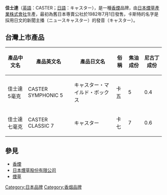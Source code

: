 '''佳士達'''（[[英語|英語]]：CASTER；[[日語|日語]]：キャスター），是一種[[香煙|香煙]]品牌，由[[日本煙草產業株式會社|日本煙草產業株式會社]]生產，最初為舊日本専賣公社於1982年7月1日發售，卡斯特的名字是採用日文的新聞主播（ニュースキャスター）的發音（キャスター）。

== 台灣上市產品 ==

{| class="wikitable"
|-
! 產品中文名 !! 產品英文名 !!產品日文名 !! 俗稱 !! 焦油成份 !! 尼古丁成份
|-
| 佳士達5毫克 ||CASTER SYMPHONIC 5|| キャスター・マイルド・ボックス || 卡五 || 5 || 0.4
|-
| 佳士達七毫克 ||CASTER CLASSIC 7|| キャスター || 卡七 || 7 || 0.6
|}
== 參見 ==
* [[香煙|香煙]]
* [[日本煙草股份有限公司|日本煙草股份有限公司]]
* [[煙草|煙草]]

[[Category:日本品牌|Category:日本品牌]]
[[Category:香烟品牌|Category:香烟品牌]]
